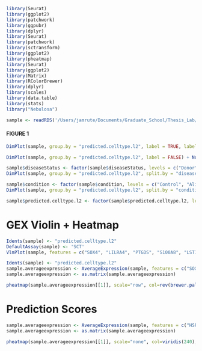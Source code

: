 ```r
library(Seurat)
library(ggplot2)
library(patchwork)
library(ggpubr)
library(dplyr)
library(Seurat)
library(patchwork)
library(sctransform)
library(ggplot2)
library(pheatmap)
library(Seurat)
library(ggplot2)
library(Matrix)
library(RColorBrewer)
library(dplyr)
library(scales)
library(data.table)
library(stats)
library("Nebulosa")
```

```r
sample <- readRDS('/Users/jamrute/Documents/Graduate_School/Thesis_Lab/Lavine_Projects/Primary/COVID19_PBMC/azimuth/ref_query/cleaned_withPlatelets_query.rds')
```

#### FIGURE 1

```r
DimPlot(sample, group.by = "predicted.celltype.l2", label = TRUE, label.size = 3 ,repel = TRUE) + NoLegend()
```

```r
DimPlot(sample, group.by = "predicted.celltype.l2", label = FALSE) + NoLegend()
```


```r
sample$diseaseStatus <- factor(sample$diseaseStatus, levels = c("Donor", "COVID"), ordered = TRUE)
DimPlot(sample, group.by = "predicted.celltype.l2", split.by = "diseaseStatus", label = FALSE, label.size = 3 ,repel = TRUE, ncol=1) + NoLegend()
```

```r
sample$condition <- factor(sample$condition, levels = c("Control", "Alive_D0", "Alive_D7", "Dead_D0", "Dead_D7"), ordered = TRUE)
DimPlot(sample, group.by = "predicted.celltype.l2", split.by = "condition", label = FALSE, label.size = 3 ,repel = TRUE) + NoLegend()
```

```r
sample$predicted.celltype.l2 <- factor(sample$predicted.celltype.l2, levels = rev(c("HSPC", "ASDC", "pDC", "CD14 Mono", "CD16 Mono", "cDC1", "cDC2", "ILC", "NK", "NK Proliferating", "NK_CD56bright", "CD4 Naive", "CD8 Naive", "CD4 Proliferating", "CD8 Proliferating", "CD4 TEM", "CD8 TEM", "CD4 TCM", "CD8 TCM", "CD4 CTL", "dnT", "gdT", "MAIT", "Treg", "B naive", "B intermediate", "B memory", "Plasmablast", "Platelet")), ordered = TRUE)
```

# GEX Violin + Heatmap
```r
Idents(sample) <- "predicted.celltype.l2"
DefaultAssay(sample) <- 'SCT'
VlnPlot(sample, features = c("SOX4", "LILRA4", "PTGDS", "S100A8", "LST1", "CLEC9A", "HLA-DPB1", "KIT", "GNLY", "STMN1", "CTSW", "TCF7", "LINC02446", "TUBA1B", "TYMS", "GZMK", "CCL5", "IL7R", "CD8B", "GZMH", "FXYD2", "TRDV2", "KLRB1", "FOXP3", "TCL1A", "MS4A1", "CD74", "JCHAIN", "ITGA2B"), stack=TRUE) + NoLegend() + RotatedAxis()
```

```r
Idents(sample) <- "predicted.celltype.l2"
sample.averageexpression <- AverageExpression(sample, features = c("SOX4", "LILRA4", "PTGDS", "S100A8", "LST1", "CLEC9A", "HLA-DPB1", "KIT", "GNLY", "STMN1", "CTSW", "TCF7", "LINC02446", "TUBA1B", "TYMS", "GZMK", "CCL5", "IL7R", "CD8B", "GZMH", "FXYD2", "TRDV2", "KLRB1", "FOXP3", "TCL1A", "MS4A1", "CD74", "JCHAIN", "ITGA2B"), assays = "SCT")
sample.averageexpression <- as.matrix(sample.averageexpression)
```

```r
pheatmap(sample.averageexpression[[1]], scale="row", col=rev(brewer.pal(11, "RdBu")), cexCol=0.5, cellwidth=10, cluster_rows=FALSE, fontsize_row=6, fontsize_col=6, cluster_cols = FALSE, legend = TRUE) 
```

# Prediction Scores
```r
sample.averageexpression <- AverageExpression(sample, features = c("HSPC", "ASDC", "pDC", "CD14 Mono", "CD16 Mono", "cDC1", "cDC2", "ILC", "NK", "NK Proliferating", "NK-CD56bright", "CD4 Naive", "CD8 Naive", "CD4 Proliferating", "CD8 Proliferating", "CD4 TEM", "CD8 TEM", "CD4 TCM", "CD8 TCM", "CD4 CTL", "dnT", "gdT", "MAIT", "Treg", "B naive", "B intermediate", "B memory", "Plasmablast", "Platelet"), assays = "prediction.score.celltype.l2")
sample.averageexpression <- as.matrix(sample.averageexpression)

pheatmap(sample.averageexpression[[1]], scale="none", col=viridis(240), cexCol=0.5, cellwidth=10, cluster_rows=FALSE, fontsize_row=6, fontsize_col=6, cluster_cols = FALSE, legend = TRUE)
```




















